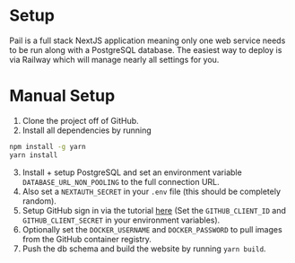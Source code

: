 # Setup

Pail is a full stack NextJS application meaning only one web service needs to be run along with a PostgreSQL database.
The easiest way to deploy is via Railway which will manage nearly all settings for you.

# Manual Setup

1. Clone the project off of GitHub.
2. Install all dependencies by running
```bash
npm install -g yarn
yarn install
```
3. Install + setup PostgreSQL and set an environment variable ``DATABASE_URL_NON_POOLING`` to the full connection URL.
4. Also set a ``NEXTAUTH_SECRET`` in your ``.env`` file (this should be completely random).
5. Setup GitHub sign in via the tutorial [here](https://next-auth.js.org/providers/github) (Set the ``GITHUB_CLIENT_ID`` and ``GITHUB_CLIENT_SECRET`` in your environment variables).
6. Optionally set the ``DOCKER_USERNAME`` and ``DOCKER_PASSWORD`` to pull images from the GitHub container registry.
7. Push the db schema and build the website by running ``yarn build``.

